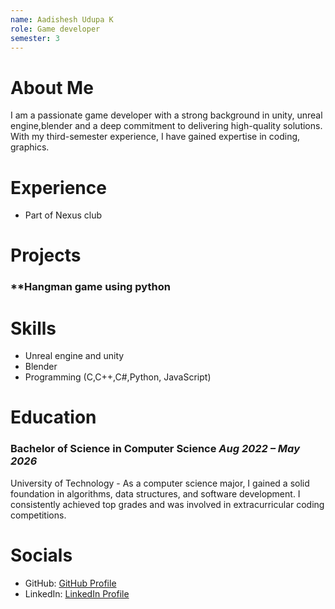 ```yaml
---
name: Aadishesh Udupa K
role: Game developer
semester: 3
---
```


# About Me
I am a passionate game developer with a strong background in unity, unreal engine,blender and a deep commitment to delivering high-quality solutions.
 With my third-semester experience, I have gained expertise in coding, graphics.

# Experience
- Part of Nexus club
# Projects
### **Hangman game using python

# Skills
- Unreal engine and unity
- Blender
- Programming (C,C++,C#,Python, JavaScript)

# Education
### Bachelor of Science in Computer Science _Aug 2022 – May 2026_
University of Technology - As a computer science major, I gained a solid foundation in algorithms, data structures, and software development.
I consistently achieved top grades and was involved in extracurricular coding competitions.

# Socials
- GitHub: [GitHub Profile](https://github.com/Aadisheshudupa)
- LinkedIn: [LinkedIn Profile](https://www.linkedin.com/in/aadishesh-udupa-k-58485b289)
